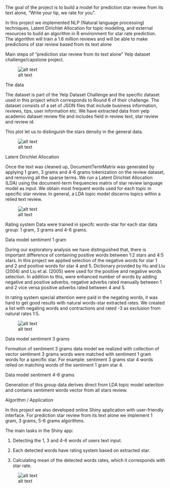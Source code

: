 



The goal of the project is to build a model for prediction star review from its text alone, “Write your tip, we rate for you”.


In this project we implemented NLP (Natural language processing) techniques, Latent Dirichlet Allocation for topic modeling, and external resources to build an algorithm in R environment for star rate prediction. The algorithm will train a 1.6 million reviews and  will be able to make predictions of star review based from its text alone



Main steps of “prediction star review from its text alone” Yelp dataset challenge/capstone project. 


![alt text](./steps.png )

The data

The dataset is part of the Yelp Dataset Challenge and the specific dataset used in this project which corresponds to Round 6 of their challenge. The dataset consists of a set of JSON files that include business information, reviews, tips, user information etc. We have extracted data from yelp academic dataset review file and includes field in review text, star review and review id.

This plot let us to distinguish the stars density in the general data.

![alt text](./stars.png )

Latent Dirichlet Allocation

Once the text was cleaned up, DocumentTermMatrix  was generated by applying 1 gram, 3 grams and 4-6 grams tokenization on the review dataset, and removing all the sparse terms. We run a Latent Dirichlet Allocation (LDA) using the document-term frequencies matrix of star review language model as input. We obtain most frequent words used for each topic in specific star review. In general, a LDA topic model discerns topics within a relied text review. 

![alt text](./lda_formula.png )

Rating system
Data were trained in specifc words-star for each star data group: 1 gram, 3 grams and 4-6 grams.

Data model sentiment 1 gram

During our exploratory analysis we have distinguished that, there is important difference of containing positive words between 1:2 stars and 4:5 stars. In this project we applied selection of the negative words for star 1 and 2 and positive words for star 4 and 5. Dictionary provided by Hu and Liu (2004) and Liu et al. (2005) were used for the positive and negative words selection. In addition to this, were enhanced number of words by adding negative and positive adverbs, negative adverbs rated manually between 1 and 2 vice versa positive adverbs rated between 4 and 5.

In rating system special attention were paid in the negating words, it was hard to get good results with natural words-star extracted rates. We created a list with negating words and contractions and rated -3  as exclusion from natural rates 1:5. 

![alt text](./negating.png )

Data model sentiment 3 grams

Formation of sentiment 3 grams data model we realized  with collection of vector sentiment 3 grams words  were matched with sentiment 1 gram words for a specific star.  For example: sentiment 3 grams star 4 words relied on matching  words of the sentiment 1 gram star 4. 

Data model sentiment 4-6 grams

 Generation of this group data derives direct from LDA topic model selection and contains sentiment words vector from all stars review.


Algorithm / Application

In this project we also developed online Shiny application with user-friendly interface. For prediction star review from its text alone we implement 1 gram, 3 grams, 5-6 grams algorithms.

The main tasks in the Shiny app:

1.  Detecting the 1, 3 and 4-6 words of users text input.

2.	Each detected words have rating system based on extracted star.

3.  Calculating mean of the detected words rates, which it corresponds with star rate.

![alt text](./algorithm.png) 



